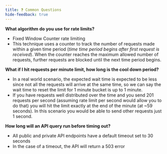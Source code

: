```yaml
---
title: ❓ Common Questions 
hide-feedback: true
---
```


**What algorithm do you use for rate limits?**

* Fixed Window Counter rate limiting
* This technique uses a counter to track the number of requests made within a given time period (_time time period begins after first request is received_). When the counter reaches the maximum allowed number of requests, further requests are blocked until the next time period begins.

**What if I hit requests per minute limit, how long is the cool down period?**

* In a real world scenario, the expected wait time is expected to be less since not all the requests will arrive at the same time, so we can say the wait time to reset the limit for 1 minute bucket is up to 1 minute.
* If you have requests well distributed over the time and you send 201 requests per second (assuming rate limit per second would allow you to do that) you will hit the limit exactly at the end of the minute (at \~59 seconds). In this scenario you would be able to send other requests just 1 second.

**How long will an API query run before timing out?**

* All public and private API endpoints have a default timeout set to 30 seconds
* In the case of a timeout, the API will return a 503 error
